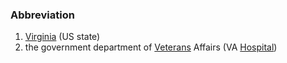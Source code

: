 ===Abbreviation===
#[[Virginia]] (US state)
# the government department of [[Veteran]]s Affairs (VA [[Hospital]])